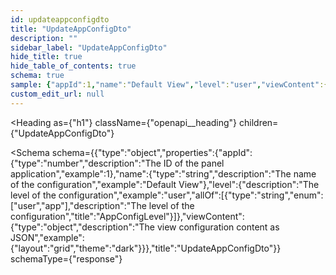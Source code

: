 ```yaml
---
id: updateappconfigdto
title: "UpdateAppConfigDto"
description: ""
sidebar_label: "UpdateAppConfigDto"
hide_title: true
hide_table_of_contents: true
schema: true
sample: {"appId":1,"name":"Default View","level":"user","viewContent":{"layout":"grid","theme":"dark"}}
custom_edit_url: null
---
```



<Heading
  as={"h1"}
  className={"openapi__heading"}
  children={"UpdateAppConfigDto"}
>
</Heading>





<Schema
  schema={{"type":"object","properties":{"appId":{"type":"number","description":"The ID of the panel application","example":1},"name":{"type":"string","description":"The name of the configuration","example":"Default View"},"level":{"description":"The level of the configuration","example":"user","allOf":[{"type":"string","enum":["user","app"],"description":"The level of the configuration","title":"AppConfigLevel"}]},"viewContent":{"type":"object","description":"The view configuration content as JSON","example":{"layout":"grid","theme":"dark"}}},"title":"UpdateAppConfigDto"}}
  schemaType={"response"}
>
  
</Schema>
            